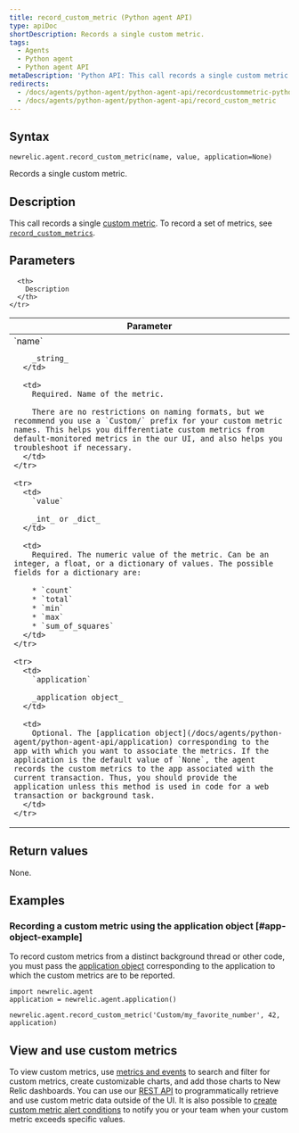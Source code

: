 ```yaml
---
title: record_custom_metric (Python agent API)
type: apiDoc
shortDescription: Records a single custom metric.
tags:
  - Agents
  - Python agent
  - Python agent API
metaDescription: 'Python API: This call records a single custom metric.'
redirects:
  - /docs/agents/python-agent/python-agent-api/recordcustommetric-python-agent-api
  - /docs/agents/python-agent/python-agent-api/record_custom_metric
---
```


## Syntax

```PY
newrelic.agent.record_custom_metric(name, value, application=None)
```

Records a single custom metric.

## Description

This call records a single [custom metric](/docs/agents/manage-apm-agents/agent-data/custom-metrics). To record a set of metrics, see [`record_custom_metrics`](/docs/agents/python-agent/python-agent-api/record_custom_metrics).

## Parameters

<table>
  <thead>
    <tr>
      <th width="25%">
        Parameter
      </th>

      <th>
        Description
      </th>
    </tr>
  </thead>

  <tbody>
    <tr>
      <td>
        `name`

        _string_
      </td>

      <td>
        Required. Name of the metric.

        There are no restrictions on naming formats, but we recommend you use a `Custom/` prefix for your custom metric names. This helps you differentiate custom metrics from default-monitored metrics in the our UI, and also helps you troubleshoot if necessary.
      </td>
    </tr>

    <tr>
      <td>
        `value`

        _int_ or _dict_
      </td>

      <td>
        Required. The numeric value of the metric. Can be an integer, a float, or a dictionary of values. The possible fields for a dictionary are:

        * `count`
        * `total`
        * `min`
        * `max`
        * `sum_of_squares`
      </td>
    </tr>

    <tr>
      <td>
        `application`

        _application object_
      </td>

      <td>
        Optional. The [application object](/docs/agents/python-agent/python-agent-api/application) corresponding to the app with which you want to associate the metrics. If the application is the default value of `None`, the agent records the custom metrics to the app associated with the current transaction. Thus, you should provide the application unless this method is used in code for a web transaction or background task.
      </td>
    </tr>
  </tbody>
</table>

## Return values

None.

## Examples

### Recording a custom metric using the application object [#app-object-example]

To record custom metrics from a distinct background thread or other code, you must pass the [application object](/docs/agents/python-agent/python-agent-api/application) corresponding to the application to which the custom metrics are to be reported.

```PY
import newrelic.agent
application = newrelic.agent.application()

newrelic.agent.record_custom_metric('Custom/my_favorite_number', 42, application)
```

## View and use custom metrics

To view custom metrics, use [metrics and events](/docs/query-your-data/explore-query-data/data-explorer/introduction-data-explorer) to search and filter for custom metrics, create customizable charts, and add those charts to New Relic dashboards. You can use our [REST API](/docs/apis/rest-api-v2/requirements/new-relic-rest-api-v2-getting-started) to programmatically retrieve and use custom metric data outside of the UI. It is also possible to [create custom metric alert conditions](/docs/alerts/new-relic-alerts/configuring-alert-policies/define-custom-metrics-alert-condition) to notify you or your team when your custom metric exceeds specific values.
